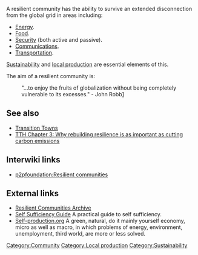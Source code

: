 A resilient community has the ability to survive an extended disconnection from the global grid in areas including:

* [[Energy]].
* [[Food]].
* [[Security]] (both active and passive).
* [[Communications]].
* [[Transportation]]. 

[[Sustainability]] and [[local production]] are essential elements of this. 

The aim of a resilient community is:
:"...to enjoy the fruits of globalization without being completely vulnerable to its excesses." - John Robb[http://globalguerrillas.typepad.com/globalguerrillas/2008/01/the-resilient-c.html]

== See also ==
* [[Transition Towns]]
* [[TTH Chapter 3: Why rebuilding resilience is as important as cutting carbon emissions]]

== Interwiki links ==
* [[p2pfoundation:Resilient communities]]

== External links ==
* [http://www.resilientcommunities.org/ Resilient Communities Archive]
* [http://www.self-sufficiency-guide.com Self Sufficiency Guide] A practical guide to self sufficiency.
* [http://www.self-production.org Self-production.org] A green, natural, do it mainly yourself economy, micro as well as macro, in which problems of energy, environment, unemployment, third world, are more or less solved.

[[Category:Community]]
[[Category:Local production]]
[[Category:Sustainability]]